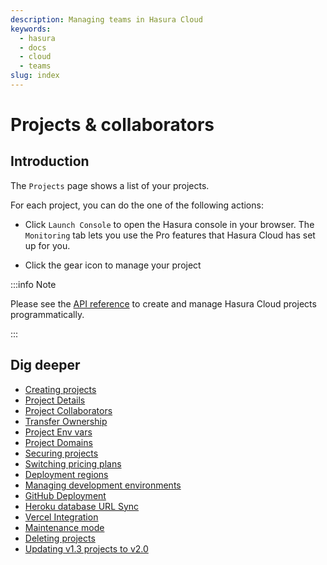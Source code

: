 ```yaml
---
description: Managing teams in Hasura Cloud
keywords:
  - hasura
  - docs
  - cloud
  - teams
slug: index
---
```



# Projects & collaborators

## Introduction

The `Projects` page shows a list of your projects.

<Thumbnail
  src="/img/graphql/cloud/projects/projects-list.png"
  alt="Projects list"
  width="1200px"
/>

For each project, you can do the one of the following actions:

<Thumbnail
  src="/img/graphql/cloud/projects/project-actions.png"
  alt="Project actions"
  width="860px"
/>

- Click `Launch Console` to open the Hasura console in your browser. The `Monitoring` tab lets you use the Pro features that Hasura Cloud has set up for you.

<Thumbnail
  src="/img/graphql/cloud/metrics/monitoring-tab-overview.png"
  alt="Hasura Console: Monitoring tab"
  width="900px"
/>

- Click the gear icon to manage your project

<Thumbnail
  src="/img/graphql/cloud/projects/project-details.png"
  alt="General tab"
  width="900px"
/>

:::info Note

Please see the [API reference](/graphql/cloud/api-reference.mdx) to create and manage Hasura Cloud projects programmatically. 

:::

## Dig deeper

- [Creating projects](/graphql/cloud/projects/create.mdx)
- [Project Details](/graphql/cloud/projects/details.mdx)
- [Project Collaborators](/graphql/cloud/projects/collaborators.mdx)
- [Transfer Ownership](/graphql/cloud/projects/ownership.mdx)
- [Project Env vars](/graphql/cloud/projects/env-vars.mdx)
- [Project Domains](/graphql/cloud/projects/domains.mdx)
- [Securing projects](/graphql/cloud/projects/secure.mdx)
- [Switching pricing plans](/graphql/cloud/projects/pricing.mdx)
- [Deployment regions](/graphql/cloud/projects/regions.mdx)
- [Managing development environments](/graphql/cloud/projects/environments.mdx)
- [GitHub Deployment](/graphql/cloud/projects/github-integration.mdx)
- [Heroku database URL Sync](/graphql/cloud/projects/heroku-url-sync.mdx)
- [Vercel Integration](/graphql/cloud/projects/vercel-integration.mdx)
- [Maintenance mode](/graphql/cloud/projects/maintenance-mode.mdx)
- [Deleting projects](/graphql/cloud/projects/delete.mdx)
- [Updating v1.3 projects to v2.0](/graphql/cloud/projects/move-project-v2.mdx)
